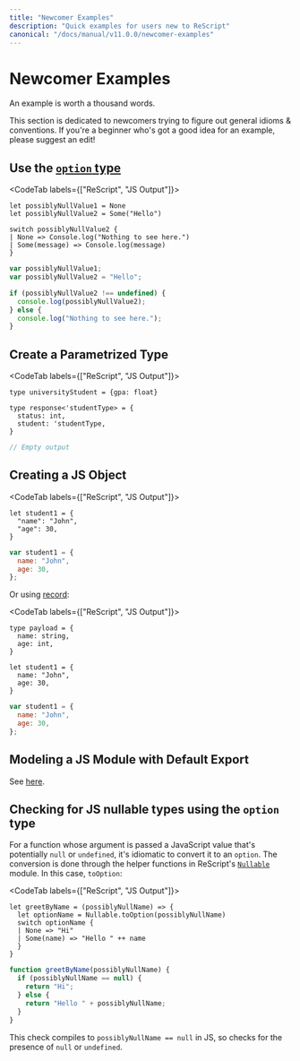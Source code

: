 ```yaml
---
title: "Newcomer Examples"
description: "Quick examples for users new to ReScript"
canonical: "/docs/manual/v11.0.0/newcomer-examples"
---
```


# Newcomer Examples

<!-- TODO: this whole page needs a revamp -->

An example is worth a thousand words.

This section is dedicated to newcomers trying to figure out general idioms & conventions. If you're a beginner who's got a good idea for an example, please suggest an edit!

## Use the [`option` type](null-undefined-option.md)

<CodeTab labels={["ReScript", "JS Output"]}>

```res example
let possiblyNullValue1 = None
let possiblyNullValue2 = Some("Hello")

switch possiblyNullValue2 {
| None => Console.log("Nothing to see here.")
| Some(message) => Console.log(message)
}
```

```js
var possiblyNullValue1;
var possiblyNullValue2 = "Hello";

if (possiblyNullValue2 !== undefined) {
  console.log(possiblyNullValue2);
} else {
  console.log("Nothing to see here.");
}
```

</CodeTab>

## Create a Parametrized Type

<CodeTab labels={["ReScript", "JS Output"]}>

```res example
type universityStudent = {gpa: float}

type response<'studentType> = {
  status: int,
  student: 'studentType,
}
```

```js
// Empty output
```

</CodeTab>

## Creating a JS Object

<CodeTab labels={["ReScript", "JS Output"]}>

```res example
let student1 = {
  "name": "John",
  "age": 30,
}
```

```js
var student1 = {
  name: "John",
  age: 30,
};
```

</CodeTab>

Or using [record](record.md):

<CodeTab labels={["ReScript", "JS Output"]}>

```res example
type payload = {
  name: string,
  age: int,
}

let student1 = {
  name: "John",
  age: 30,
}
```

```js
var student1 = {
  name: "John",
  age: 30,
};
```

</CodeTab>

## Modeling a JS Module with Default Export

See [here](import-from-export-to-js.md#import-a-javascript-module-itself-es6-module-format).

## Checking for JS nullable types using the `option` type

For a function whose argument is passed a JavaScript value that's potentially `null` or `undefined`, it's idiomatic to convert it to an `option`. The conversion is done through the helper functions in ReScript's [`Nullable`](api/core/nullable#value-toOption) module. In this case, `toOption`:

<CodeTab labels={["ReScript", "JS Output"]}>

```res example
let greetByName = (possiblyNullName) => {
  let optionName = Nullable.toOption(possiblyNullName)
  switch optionName {
  | None => "Hi"
  | Some(name) => "Hello " ++ name
  }
}
```

```js
function greetByName(possiblyNullName) {
  if (possiblyNullName == null) {
    return "Hi";
  } else {
    return "Hello " + possiblyNullName;
  }
}
```

</CodeTab>

This check compiles to `possiblyNullName == null` in JS, so checks for the presence of `null` or `undefined`.
